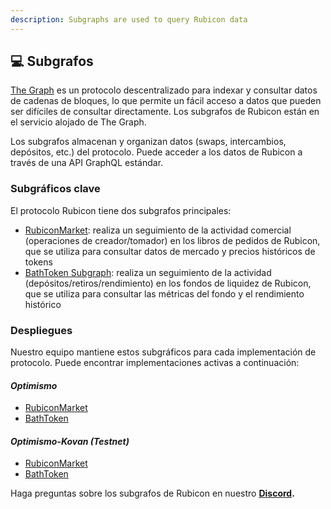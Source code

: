 ```yaml
---
description: Subgraphs are used to query Rubicon data
---
```


## 💻 Subgrafos

[The Graph](https://thegraph.com/en/) es un protocolo descentralizado para indexar y consultar datos de cadenas de bloques, lo que permite un fácil acceso a datos que pueden ser difíciles de consultar directamente. Los subgrafos de Rubicon están en el servicio alojado de The Graph.

Los subgrafos almacenan y organizan datos (swaps, intercambios, depósitos, etc.) del protocolo. Puede acceder a los datos de Rubicon a través de una API GraphQL estándar.

### **Subgráficos clave**

El protocolo Rubicon tiene dos subgrafos principales:

* [RubiconMarket](https://thegraph.com/hosted-service/subgraph/denverbaumgartner/rubiconmarket): realiza un seguimiento de la actividad comercial (operaciones de creador/tomador) en los libros de pedidos de Rubicon, que se utiliza para consultar datos de mercado y precios históricos de tokens
* [BathToken Subgraph](https://thegraph.com/hosted-service/subgraph/denverbaumgartner/bathtoken): realiza un seguimiento de la actividad (depósitos/retiros/rendimiento) en los fondos de liquidez de Rubicon, que se utiliza para consultar las métricas del fondo y el rendimiento histórico

### **Despliegues**

Nuestro equipo mantiene estos subgráficos para cada implementación de protocolo. Puede encontrar implementaciones activas a continuación:

#### _Optimismo_

* [RubiconMarket](https://thegraph.com/hosted-service/subgraph/denverbaumgartner/rubiconmarketoptimism)
* [BathToken](https://thegraph.com/hosted-service/subgraph/denverbaumgartner/bathtokenoptimism)

#### _Optimismo-Kovan (Testnet)_

* [RubiconMarket](https://thegraph.com/hosted-service/subgraph/denverbaumgartner/rubiconmarket)
* [BathToken](https://thegraph.com/hosted-service/subgraph/denverbaumgartner/bathtoken)



Haga preguntas sobre los subgrafos de Rubicon en nuestro [**Discord**](https://discord.com/invite/E7pS24J)**.**